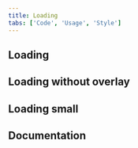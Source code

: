 ```yaml
---
title: Loading
tabs: ['Code', 'Usage', 'Style']
---
```


## Loading

<ComponentCode
  name="Loading"
  component="loading"
  variation="loading"
  hasReactVersion
  hasVueVersion="loading--default"
  hasAngularVersion="?path=/story/loading--basic&knob-With overlay=true&knob-Size of the loading circle=normal"
  codepen="eoZzvV"></ComponentCode>

## Loading without overlay

<ComponentCode
  name="Loading without overlay"
  component="loading"
  variation="loading--without-overlay"
  hasReactVersion
  hasVueVersion="loading--default&knob-overlay=false"
  hasAngularVersion="?path=/story/loading--basic"
  codepen="ROaRgb"></ComponentCode>

## Loading small

<ComponentCode
  name="Loading small"
  component="loading"
  variation="loading--small"
  hasReactVersion
  hasVueVersion="loading--default&knob-small=true"
  hasAngularVersion="?path=/story/loading--basic&knob-With overlay=&knob-Size of the loading circle=sm"
  codepen="dLMXRE"></ComponentCode>

## Documentation

<ComponentDocs component="loading"></ComponentDocs>
